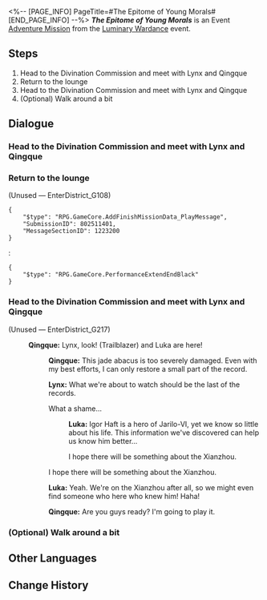 <%-- [PAGE_INFO]
PageTitle=#The Epitome of Young Morals#
[END_PAGE_INFO] --%>
{{Stub|Dialogue.}}
{{Mission Infobox
|id            = 8025114
|title         = 
|image         = <!--Mission The Epitome of Young Morals.png-->
|type          = Adventure
|event_name    = Luminary Wardance
|chapter       = Luminary Wardance
|requirements  = [[Adventure Mission]] ''[[Even When Cheers Fade: Chapter 3]]'' completed
|summary       = <!--official mission summary from Fate's Atlas-->
|characters    = Luka; Lynx; Qingque; Trailblazer
|startLocation = [[The Xianzhou Luofu]] - [[Skysplitter]]
|world         = The Xianzhou Luofu
|area          = Skysplitter
|prev          = Even When Cheers Fade: Chapter 3
|next          = Even When Cheers Fade: Chapter 4
|rewards       = Stellar Jade*10; Lost Crystal*2; Credit*20,000
}}
'''''The Epitome of Young Morals''''' is an Event [[Adventure Mission]] from the [[Luminary Wardance]] event.

==Steps==
# Head to the Divination Commission and meet with Lynx and Qingque
# Return to the lounge
# Head to the Divination Commission and meet with Lynx and Qingque
# (Optional) Walk around a bit

<!--
==Gameplay Notes==

--><!--
==Trial Character==

-->
==Dialogue==
{{Stub Dialogue}}
===Head to the Divination Commission and meet with Lynx and Qingque{{subst:void|<!--802511404-->}}===
{{Mission Description|type=adventure|location=Skysplitter|Qingque seems to have made more progress with Igor's relic. Go to the Divination Commission to chat with them.}}
{{Dialogue Start}}

{{Dialogue End}}

===Return to the lounge{{subst:void|<!--802511401-->}}===
{{Mission Description|type=adventure|location=Skysplitter|update|The tense and exciting match draws to a temporary close. It's time to have a quick breather.<br />Use this time to prepare for the upcoming match.}}
{{Dialogue Start}}

;(Unused &mdash; EnterDistrict_G108)
<pre>{
	"$type": "RPG.GameCore.AddFinishMissionData_PlayMessage",
	"SubmissionID": 802511401,
	"MessageSectionID": 1223200
}</pre>
::{{tx}}
:<pre>{
	"$type": "RPG.GameCore.PerformanceExtendEndBlack"
}</pre>
{{Dialogue End}}

===Head to the Divination Commission and meet with Lynx and Qingque{{subst:void|<!--802511402-->}}===
{{Mission Description|type=adventure|location=Divination Commission|update|Qingque seems to have made more progress with Igor's relic. Go to the Divination Commission to chat with them.}}
{{Dialogue Start}}

;(Unused &mdash; EnterDistrict_G217)
:{{A|VO side2 yanwu qingque 124 m.ogg}} {{A|VO side2 yanwu qingque 124 f.ogg}} '''Qingque:''' Lynx, look! (Trailblazer) and Luka are here!
::{{A|VO side2 yanwu qingque 125.ogg}} '''Qingque:''' This jade abacus is too severely damaged. Even with my best efforts, I can only restore a small part of the record.
::{{A|VO side2 yanwu lynx 114.ogg}} '''Lynx:''' What we're about to watch should be the last of the records.
::{{DIcon|Arrow}} What a shame...
:::{{A|VO side2 yanwu luka 416.ogg}} '''Luka:''' Igor Haft is a hero of Jarilo-VI, yet we know so little about his life. This information we've discovered can help us know him better...
:::I hope there will be something about the Xianzhou.
::{{DIcon|Arrow}} I hope there will be something about the Xianzhou.
::{{A|VO side2 yanwu luka 417.ogg}} '''Luka:''' Yeah. We're on the Xianzhou after all, so we might even find someone who here who knew him! Haha!
::{{A|VO side2 yanwu qingque 126.ogg}} '''Qingque:''' Are you guys ready? I'm going to play it.
::{{tx}}
{{Dialogue End}}

===(Optional) Walk around a bit{{subst:void|<!--802511405-->}}===
{{Mission Description|type=adventure|location=Skysplitter|update|The tense and exciting match draws to a temporary close. It's time to have a quick breather.<br />Use this time to prepare for the upcoming match.}}
{{Dialogue Start}}
{{Dialogue End}}

==Other Languages==
{{Other Languages
|en   = The Epitome of Young Morals
|zhs  = 天下少年第一流
|zht  = 天下少年第一流
|ja   = 一流は少年より出ずる
|ko   = 천하제일의 소년이 탄생하네
|es   = Hombres jóvenes enfrentados en un duelo sin igual
|fr   = Incarnation de jeunes idéaux
|ru   = Лучший юноша в мире
|th   = เด็กหนุ่มผู้ไร้เทียมทาน
|vi   = Thiên Hạ Đệ Nhất Xuất Thiếu Niên
|de   = Junge Kämpfer in einem beispiellosen Duell
|id   = Pemuda Terhebat Sejagat Raya
|pt   = O Epítome da Jovem Moral
}}

==Change History==
{{Change History|2.5}}
